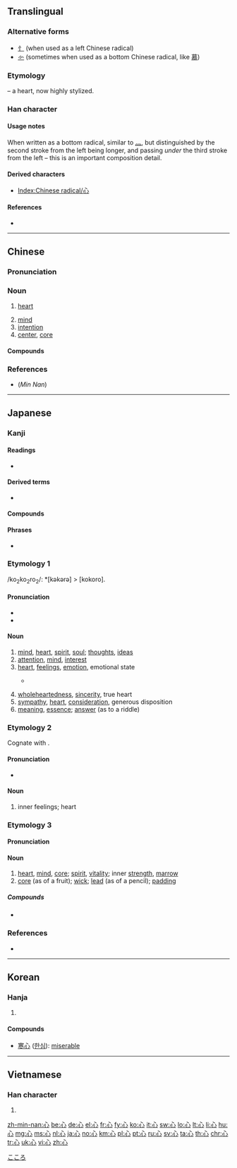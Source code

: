 {{also|必}}
==Translingual==
{{stroke order|type=animate}}

===Alternative forms===
* [[忄]] (when used as a left Chinese radical)
* [[㣺]] (sometimes when used as a bottom Chinese radical, like [[慕]])

===Etymology===
{{Han etyl}}
{{liushu|p}} – a heart, now highly stylized.

===Han character===
{{Han char|rn=61|rad=心|as=00|sn=4|four=33000|canj=P}}

====Usage notes====
When written as a bottom radical, similar to [[灬]], but distinguished by the second stroke from the left being longer, and passing ''under'' the third stroke from the left – this is an important composition detail.

====Derived characters====
* [[Index:Chinese radical/心]]

====References====
* {{Han ref|kx=0375.010|dkj=10295|dj=0700.050|hdz=42267.010|uh=5FC3|ud=24515|bh=A4DF|bd=42207}}

[[Category:CJKV radicals| ]]

----

==Chinese==
{{zh-forms}}

===Pronunciation===
{{zh-pron
|m=xīn
|c=sam1
|h=pfs=sîm
|mn=sim
|w=1xin
|mc=y
|oc=y
|ma=y
|cat=n
}}

===Noun===
{{zh-noun|mw=顆|mw2=個}}

# {{label|zh|Beginning Chinese|literary|sort=xin1}} [[heart]]
# [[mind]]
# [[intention]]
# [[center]], [[core]]

====Compounds====
{{der3|title=Compounds
|{{zh-l|心愛}}
|{{zh-l|心安理得}}
|{{zh-l|心不死}}
|{{zh-l|心不在焉}}
|{{zh-l|心裁}}
|{{zh-l|心腸}}
|{{zh-l|心潮}}
|{{zh-l|心馳神往}}
|{{zh-l|心慈面軟}}
|{{zh-l|心粗}}
|{{zh-l|心膽俱裂}}
|{{zh-l|心蕩神知}}
|{{zh-l|心得}}
|{{zh-l|心底}}
|{{zh-l|心地}}
|{{zh-l|心電圖}}
|{{zh-l|心電圖機}}
|{{zh-l|心動}}
|{{zh-l|心毒}}
|{{zh-l|心煩}}
|{{zh-l|心房}}
|{{zh-l|心扉}}
|{{zh-l|心服}}
|{{zh-l|心浮}}
|{{zh-l|心腹}}
|{{zh-l|心腹之患}}
|{{zh-l|心甘}}
|{{zh-l|心甘情願}}
|{{zh-l|心肝}}
|{{zh-l|心高氣傲}}
|{{zh-l|心廣體胖}}
|{{zh-l|心寒}}
|{{zh-l|心黑}}
|{{zh-l|心狠}}
|{{zh-l|心狠手辣}}
|{{zh-l|心花怒放}}
|{{zh-l|心懷}}
|{{zh-l|心懷鬼胎}}
|{{zh-l|心懷叵測}}
|{{zh-l|心慌}}
|{{zh-l|心慌意亂}}
|{{zh-l|心灰意懶}}
|{{zh-l|心回意轉}}
|{{zh-l|心魂}}
|{{zh-l|心活}}
|{{zh-l|心機}}
|{{zh-l|心肌}}
|{{zh-l|心急}}
|{{zh-l|心急火燎}}
|{{zh-l|心計}}
|{{zh-l|心跡}}
|{{zh-l|心尖}}
|{{zh-l|心間}}
|{{zh-l|心焦}}
|{{zh-l|心絞痛}}
|{{zh-l|心勁}}
|{{zh-l|心驚膽戰}}
|{{zh-l|心驚肉跳}}
|{{zh-l|心境}}
|{{zh-l|心靜}}
|{{zh-l|心坎}}
|{{zh-l|心口}}
|{{zh-l|心口不一}}
|{{zh-l|心口如一}}
|{{zh-l|心寬}}
|{{zh-l|心寬體胖}}
|{{zh-l|心曠神怡}}
|{{zh-l|心勞計絀}}
|{{zh-l|心勞日拙}}
|{{zh-l|心裡}}
|{{zh-l|心理}}
|{{zh-l|心理學}}
|{{zh-l|心力}}
|{{zh-l|心力交瘁}}
|{{zh-l|心力衰竭}}
|{{zh-l|心連心}}
|{{zh-l|心靈}}
|{{zh-l|心領}}
|{{zh-l|心領神會}}
|{{zh-l|心路}}
|{{zh-l|心律}}
|{{zh-l|心率}}
|{{zh-l|心滿意足}}
|{{zh-l|心明眼亮}}
|{{zh-l|心目}}
|{{zh-l|心慕手追}}
|{{zh-l|心內膜}}
|{{zh-l|心平氣和}}
|{{zh-l|心魄}}
|{{zh-l|心氣}}
|{{zh-l|心竅}}
|{{zh-l|心切}}
|{{zh-l|心怯}}
|{{zh-l|心情}}
|{{zh-l|心曲}}
|{{zh-l|心如刀割}}
|{{zh-l|心軟}}
|{{zh-l|心善}}
|{{zh-l|心上}}
|{{zh-l|心上人}}
|{{zh-l|心身}}
|{{zh-l|心神}}
|{{zh-l|心聲}}
|{{zh-l|心盛}}
|{{zh-l|心事}}
|{{zh-l|心室}}
|{{zh-l|心術}}
|{{zh-l|心數}}
|{{zh-l|心思}}
|{{zh-l|心酸}}
|{{zh-l|心算}}
|{{zh-l|心碎}}
|{{zh-l|心態}}
|{{zh-l|心疼}}
|{{zh-l|心田}}
|{{zh-l|心跳}}
|{{zh-l|心貼心}}
|{{zh-l|心頭}}
|{{zh-l|心頭肉}}
|{{zh-l|心窩}}, {{zh-l|心窩兒}}
|{{zh-l|心無二用}}
|{{zh-l|心細}}
|{{zh-l|心弦}}
|{{zh-l|心想}}
|{{zh-l|心心念念}}
|{{zh-l|心心相印}}
|{{zh-l|心性}}
|{{zh-l|心胸}}
|{{zh-l|心虛}}
|{{zh-l|心許}}
|{{zh-l|心緒}}
|{{zh-l|心血}}
|{{zh-l|心血來潮}}
|{{zh-l|心眼}}, {{zh-l|心眼兒}}
|{{zh-l|心癢}}
|{{zh-l|心儀}}
|{{zh-l|心意}}
|{{zh-l|心音}}
|{{zh-l|心影}}
|{{zh-l|心硬}}
|{{zh-l|心有靈犀一點通}}
|{{zh-l|心有餘而力不足}}
|{{zh-l|心有餘悸}}
|{{zh-l|心餘力絀}}
|{{zh-l|心猿意馬}}
|{{zh-l|心願}}
|{{zh-l|心悅誠服}}
|{{zh-l|心臟}}
|{{zh-l|心窄}}
|{{zh-l|心照}}
|{{zh-l|心折}}
|{{zh-l|心直口快}}
|{{zh-l|心志}}
|{{zh-l|心智}}
|{{zh-l|心中}}
|{{zh-l|心中無數}}
|{{zh-l|心中有數}}
|{{zh-l|心重}}
|{{zh-l|心子}}
|{{zh-l|心醉}}
|{{zh-l|點心}}
}}

===References===
*(''Min Nan'') {{thcwd|801}}

----

==Japanese==

===Kanji===
{{ja-kanji|grade=2|rs=心00}}

====Readings====
* {{ja-readings|goon=[[しん]] (''shin'')|kanon=[[しん]] (''shin'')|kun=[[こころ]] (''kokoro''), [[ごころ]] (''gokoro'')|nanori=[[むね]] (''mune''), [[まこと]] (''makoto''), [[み]] (''mi'')}}

====Derived terms====
* {{ja-r|羨ましい|うらやまし.い|gloss=jealous}}

====Compounds====
{{der3|
|{{l|ja|心変わり|tr=kokorogawari||inconstancy}}|{{l|ja|心付け|tr=kokorozuke||gratuity}}|{{l|ja|心残り|tr=kokoronokori||reluctance}}|{{l|ja|心許ない|tr=kokoromotonai||uneasy, unsure}}|{{l|ja|心意|tr=shin'i||mind}}|{{l|ja|心音|tr=shin'on||heartbeat}}|{{l|ja|心肝|tr=shinkan||heart}}|{{l|ja|心眼|tr=shingan||mind's eye}}|{{l|ja|心願|tr=shingan||prayer}}|{{l|ja|心機|tr=shinki||attitude}}|{{l|ja|心機一転|tr=shinki itten||change of attitude}}|{{l|ja|心気|tr=shinki||mentality, mood}}|{{l|ja|心腹|tr=shinpuku||chest and stomach}}|{{l|ja|心がけ|tr=kokorogake||dedication}}|{{l|ja|[[心がける]], [[心掛ける]]|tr=kokorogakeru||bear in mind}}|{{l|ja|心意気|tr=kokoroiki||spirit, disposition}}|{{l|ja|心外|tr=shingai||wholly unexpected}}|{{l|ja|心掛け|tr=kokorogake||readiness, intention}}|{{l|ja|心境|tr=shinkyō||mental state}}|{{l|ja|心強い|tr=kokorozuyoi||heartening}}|{{l|ja|心筋|tr=shinkin||heart muscle}}|{{l|ja|心遣い|tr=kokorozukai||solicitude, anxiety}}|{{l|ja|心構え|tr=kokorogamae||preparedness}}|{{l|ja|心細い|tr=kokorobosoi||helpless, forlorn}}|{{l|ja|心情|tr=shinjō||sentiment, emotions}}|{{l|ja|心神耗弱|tr=shinshin-mōjaku||mental retardation}}|{{l|ja|心身|tr=shinshin||mind and body}}|{{l|ja|心酔|tr=shinsui||adoration}}|{{l|ja|心臓|tr=shinzō||heart}}|{{l|ja|心臓病|tr=shinzōbyō||heart trouble}}|{{l|ja|心待ち|tr=kokoromachi||anticipation}}|{{l|ja|心地|tr=kokochi||feeling, sensation}}|{{l|ja|心中|tr=shinjū||lovers suicide}}|{{l|ja|心中|tr=shinchū||true motives}}|{{l|ja|心当たり|tr=kokoroatari||having some knowledge of}}|{{l|ja|心当たりが有る|tr=kokoroatari ga aru||have an idea}}|{{l|ja|心得|tr=kokoroe||knowledge}}|{{l|ja|心得る|tr=kokoroeru||be informed}}|{{l|ja|心配|tr=shinpai||worry, concern}}|{{l|ja|心不全|tr=shinfuzen||heart failure}}|{{l|ja|心労|tr=shinrō||anxiety, worry}}|{{l|ja|心理|tr=shinri||mentality}}|{{l|ja|心理学|tr=shinrigaku||psychology}}|{{l|ja|心電図|tr=shindenzu||electrocardiogram}}|{{l|ja|心持ち|tr=kokoromochi||feeling, mood}}|{{l|ja|心尽くし|tr=kokorozukushi||kindness, consideration}}|{{l|ja|一心|tr=isshin||wholeheartedness}}|{{l|ja|一心に|tr=isshin ni||with one mind}}|{{l|ja|会心|tr=kaishin||congeniality}}|{{l|ja|核心|tr=kakushin||kernel, core}}|{{l|ja|感心|tr=kanshin||admiration}}|{{l|ja|感心する|tr=kanshin suru||admire}}|{{l|ja|関心|tr=kanshin||concern, interest}}|{{l|ja|気心|tr=kigokoro||temper, disposition}}|{{l|ja|虚栄心|tr=kyoeishin||vanity}}|{{l|ja|虚心|tr=kyoshin||impartiality}}|{{l|ja|疑心|tr=gishin||doubt, suspicion}}|{{l|ja|苦心|tr=kushin||pain, anxiety}}|{{l|ja|決心|tr=kesshin||determination}}|{{l|ja|決心する|tr=kesshin suru||decide}}|{{l|ja|恋心|tr=koigokoro||awakening of love}}|{{l|ja|好奇心|tr=kōkishin||curiosity}}|{{l|ja|細心|tr=saishin||careful; discreet}}|{{l|ja|初心|tr=shoshin||original intention}}|{{l|ja|重心|tr=jūshin||center of gravity}}|{{l|ja|人心|tr=jinshin||human nature}}|{{l|ja|衷心|tr=chūshin||innermost feelings}}|{{l|ja|中心|tr=chūshin||center, middle}}|{{l|ja|都心|tr=toshin||city center}}|{{l|ja|童心|tr=dōshin||child's mind}}|{{l|ja|内心|tr=naishin||innermost thoughts}}|{{l|ja|熱心|tr=nesshin||zeal, enthusiasm}}|{{l|ja|腹心|tr=fukushin||trusted friend}}|{{l|ja|腐心|tr=fushin||taking pains to}}|{{l|ja|本心|tr=honshin||true feelings}}|{{l|ja|真心|tr=magokoro||sincerity}}|{{l|ja|無関心|tr=mukanshin||apathetic}}|{{l|ja|無心|tr=mushin||innocence}}|{{l|ja|物心|tr=monogokoro||judgment}}|{{l|ja|野心|tr=yashin||ambition, aspiration}}|{{l|ja|用心|tr=yōjin||care, precaution}}|{{l|ja|良心|tr=ryōshin||conscience}}|{{l|ja|炉心|tr=roshin||nuclear reactor core}}|{{l|ja|安心|tr=anshin||relief, peace of mind}}|{{l|ja|安心する|tr=anshin suru||be relieved}}|{{l|ja|肝心|tr=kanjin||essential, fundamental}}|{{l|ja|安心感|tr=anshinkan||sense of security}}|{{l|ja|関心事|tr=kanshinji||matter of concern}}|{{l|ja|初心者|tr=shoshinsha||beginner}}|{{l|ja|狭心症|tr=kyōshinshō||heart attack}}|{{l|ja|用心深い|tr=yōjinbukai||wary, watchful}}|{{l|ja|居心地|tr=igokochi||comfort}}|{{l|ja|住み心地|tr=sumigokochi||living in comfort}}|{{l|ja|用心棒|tr=yōjinbō||bodyguard}}|{{l|ja|遠心力|tr=enshinryoku||centrifugal force}}|{{l|ja|求心力|tr=kyūshinryoku||centripetal force}}|{{l|ja|以心伝心|tr=ishindenshin||empathy}}|{{l|ja|孝心|tr=kōshin||filial devotion}}|{{l|ja|脂肪心|tr=shibōshin||fatty heart}}|{{l|ja|外心|tr=gaishin||outer center}}|{{l|ja|子供心|tr=kodomogokoro||childlike mind}}|{{l|ja|大和心|tr=yamatogokoro||the Japanese spirit}}|{{l|ja|[[心を込めて]], [[心をこめて]]|tr=kokoro o komete||devoted}}|{{l|ja|心を配る|tr=kokoro o kubaru||give attention}}|{{l|ja|心を動かす|tr=kokoro o ugokasu||impress}}|{{l|ja|心から|tr=shin kara, kokoro kara||heart and soul}}|{{l|ja|心行く迄|tr=kokoroyuku made||to the heart's content}}
}}

====Phrases====
* {{l|ja|心頭滅却すれば火もまた涼し}}

===Etymology 1===
/ko<sub>2</sub>ko<sub>2</sub>ro<sub>2</sub>/: *[kəkərə] > [kokoro].

====Pronunciation====
* {{IPA|/kokoɾo/|lang=ja}}
* {{audio|ja-kokoro.ogg|Audio|lang=ja}}

====Noun====
{{ja-noun|こころ}}

# [[mind]], [[heart]], [[spirit]], [[soul]]; [[thoughts]], [[ideas]]
# [[attention]], [[mind]], [[interest]]
# [[heart]], [[feelings]], [[emotion]], emotional state
#* {{RQ:Man'yōshū|14|3466}}
#*: {{l|ja|麻可奈思美}} {{l|ja|奴礼婆許登尓豆}} {{l|ja|佐祢奈敝波}} '''{{l|ja|己許呂}}'''{{l|ja|乃緒呂尓}} {{l|ja|能里弖可奈思母}}
# [[wholeheartedness]], [[sincerity]], true heart
# [[sympathy]], [[heart]], [[consideration]], generous disposition
# [[meaning]], [[essence]]; [[answer]] (as to a riddle)

===Etymology 2===
Cognate with {{m|ja|裏|tr=ura||inside}}.

====Pronunciation====
* {{IPA|/ɯɺa/|lang=ja}}

====Noun====
{{ja-noun|うら}}

# inner feelings; heart

===Etymology 3===

====Pronunciation====
{{rfp|lang=ja}}

====Noun====
{{ja-noun|しん}}

# [[heart]], [[mind]], [[core]]; [[spirit]], [[vitality]]; inner [[strength]], [[marrow]]
# [[core]] (as of a fruit); [[wick]]; [[lead]] (as of a pencil); [[padding]]

=====Compounds=====
* {{ja-r|汎心論|はんしんろん|gloss=panpsychism}}

===References===
* {{R:Man'yōshū 3}}

[[Category:1000 Japanese basic words|こころ]]

----

==Korean==

===Hanja===
{{ko-hanja|hangeul=심|eumhun=마음|rv=sim|mr=sim|y=sim}}

# {{defn|lang=ko|sort=心00}}

====Compounds====
* [[寒心]] ([[한심]]): [[miserable]]

----

==Vietnamese==

===Han character===
{{vi-hantu|[[tâm]], [[tấm]], [[tim]]|rs=心00}}

# {{defn|lang=vi|sort=心00}}

[[zh-min-nan:心]]
[[be:心]]
[[de:心]]
[[el:心]]
[[fr:心]]
[[fy:心]]
[[ko:心]]
[[it:心]]
[[sw:心]]
[[lo:心]]
[[lt:心]]
[[li:心]]
[[hu:心]]
[[mg:心]]
[[ms:心]]
[[nl:心]]
[[ja:心]]
[[no:心]]
[[km:心]]
[[pl:心]]
[[pt:心]]
[[ru:心]]
[[sv:心]]
[[ta:心]]
[[th:心]]
[[chr:心]]
[[tr:心]]
[[uk:心]]
[[vi:心]]
[[zh:心]]
